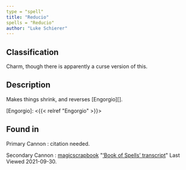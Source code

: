 ```yaml
---
type = "spell"
title: "Reducio"
spells = "Reducio"
author: "Luke Schierer"
---
```


## Classification

Charm, though there is apparently a curse version of this. 

## Description

Makes things shrink, and reverses [Engorgio][].

[Engorgio]: <{{< relref "Engorgio" >}}>

## Found in

Primary Cannon
:   citation needed.

Secondary Cannon
:   [magicscrapbook](https://magicscrapbook.tumblr.com/)
    "[‘Book of Spells’ transcript](https://magicscrapbook.tumblr.com/post/162085200042/book-of-spells-transcript)"
    Last Viewed 2021-09-30.
